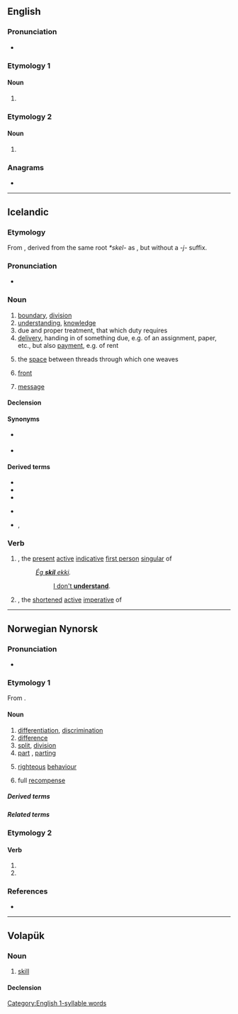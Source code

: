 ==English==

===Pronunciation===
* {{IPA|en|/skɪl/}}

===Etymology 1===

====Noun====
{{en-noun|~}}

# {{obsolete spelling of|en|skill}}

===Etymology 2===

====Noun====
{{en-noun}}

# {{synonym of|en|sablefish}}

===Anagrams===
* {{anagrams|en|a=ikls|Kils|Lisk|Silk|ilks|silk}}

[[Category:English 1-syllable words]]

----

==Icelandic==

===Etymology===
From {{der|is|non|skil}}, derived from the same root ''*skel-'' as {{m|is|skilja||to separate, to understand}}, but without a ''-j-'' suffix.

===Pronunciation===
* {{IPA|is|/scɪːl/}}
*: {{rhymes|is|ɪːl}}

===Noun===
{{head|is|noun|g=n-p}}

# [[boundary]], [[division]]
# [[understanding]], [[knowledge]]
# due and proper treatment, that which duty requires
# [[delivery]], handing in of something due, e.g. of an assignment, paper, etc., but also [[payment]], e.g. of rent
# {{lb|is|weaving}} the [[space]] between threads through which one weaves
# {{lb|is|meteorology}} [[front]] {{gloss|transition zone between airmasses}}
# [[message]]

====Declension====
{{is-decl-noun-n-s|sk|i|l|sg=-}}

====Synonyms====
* {{sense|boundary}} {{l|is|mörk}}
* {{sense|knowledge}} {{l|is|þekking}}

====Derived terms====
{{der-top}}
* {{l|is|gera skil}}
* {{l|is|koma til skila}}
* {{l|is|segja skil á}}
{{der-mid}}
* {{l|is|standa í skilum}}
* {{l|is|vita skil á}}, {{l|is|kunna skil á}}
{{der-bottom}}

===Verb===
{{head|is|verb forms}}

# {{m|is|skil||I understand}}, the [[present]] [[active]] [[indicative]] [[first person]] [[singular]] of {{m|is|skilja||to understand}}
#: ''[[ég skil ekki|Ég '''skil''' ekki]].''
#:: [[I don't understand|I don't '''understand''']].
# {{m|is|skil||understand!}}, the [[shortened]] [[active]] [[imperative]] of {{m|is|skilja||to understand}}

----

==Norwegian Nynorsk==

===Pronunciation===
* {{IPA|nn|/ʃiːl/}} {{nn-pronu-note}}

===Etymology 1===
{{root|nn|ine-pro|*(s)kelH-}}
From {{inh|nn|non|skil}}.

====Noun====
{{nn-noun-n1}}

# [[differentiation]], [[discrimination]]
# [[difference]]
# [[split]], [[division]]
# [[part]] {{q|US}}, [[parting]] {{q|Britain}}
# {{lb|nn|uncountable}} [[righteous]] [[behaviour]]
# {{lb|nn|uncountable}} full [[recompense]]

=====Derived terms=====
{{der3|nn
|avskil
|gjera rett og skil
|grenseskil
|landskil
|markeskil
|midtskil
|skilgard
|skilgreie
|skilleg
|skilmerke
|skilsdom
|skilsetjande
|skilsgrunn
|skilsmonn
|skilsmål
|unnaskil
|uskil
|vass-skil
}}

=====Related terms=====
{{rel3|nn
|skila
|skile
|skilja
|skilje
|skilnad
|skilning
|skilord
|skilsmisse
}}

===Etymology 2===

====Verb====
{{nn-verb-form}}

# {{infl of|nn|skilje|skilja|pres|tense}}
# {{infl of|nn|skilje|skilja|imp}}

===References===
* {{R:ND}}

{{c|nn|Hair}}

----

==Volapük==

===Noun===
{{vo-noun}}

# [[skill]]

====Declension====
{{vo-decl-noun}}